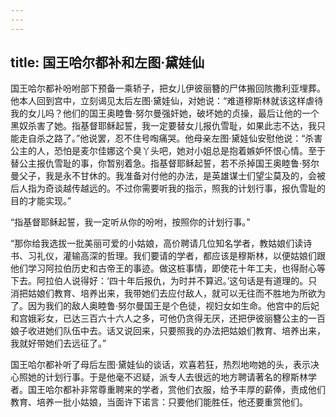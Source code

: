 ```yaml
---
---
---
```

title: 国王哈尔都补和左图·黛娃仙
---




国王哈尔都补吩咐部下预备一乘轿子，把女儿伊彼丽簪的尸体搬回陔撒利亚埋葬。他本人回到宫中，立刻谒见太后左图·黛娃仙，对她说：“难道穆斯林就该这样虐待我的女儿吗？他们的国王奥睦鲁·努尔曼强奸她，破坏她的贞操，最后让他的一个黑奴杀害了她。指基督耶稣起誓，我一定要替女儿报仇雪耻，如果此志不达，我只能走自杀之路了。”他说罢，忍不住号啕痛哭。他母亲左图·黛娃仙安慰他说：“杀害公主的人，恐怕是麦尔佳娜这个臭丫头吧，她对小姐总是抱着嫉妒怀恨心情。至于替公主报仇雪耻的事，你暂别着急。指基督耶稣起誓，若不杀掉国王奥睦鲁·努尔曼父子，我是永不甘休的。我准备对付他的办法，是英雄谋士们望尘莫及的，会被后人指为奇谈越传越远的。不过你需要听我的指示，照我的计划行事，报仇雪耻的目的才能实现。”

“指基督耶稣起誓，我一定听从你的吩咐，按照你的计划行事。”

“那你给我选拔一批美丽可爱的小姑娘，高价聘请几位知名学者，教姑娘们读诗书、习礼仪，灌输高深的哲理。我们要请的学者，都应该是穆斯林，以便姑娘们跟他们学习阿拉伯历史和古帝王的事迹。做这桩事情，即使花十年工夫，也得耐心等下去。阿拉伯人说得好：‘四十年后报仇，为时并不算迟。’这句话是有道理的。只消把姑娘们教育、培养出来，我带她们去应付敌人，就可以无往而不胜地为所欲为了。因为我们的敌人奥睦鲁·努尔曼国王是个色徒，视妇女如生命。他宫中的后妃和宫娥彩女，已达三百六十六人之多，可他仍贪得无厌，还把伊彼丽簪公主的一百娘子收进她们队伍中去。话又说回来，只要照我的办法把姑娘们教育、培养出来，我就好带她们去远征了。”

国王哈尔都补听了母后左图·黛娃仙的谈话，欢喜若狂，热烈地吻她的头，表示决心照她的计划行事。于是他毫不迟疑，派专人去很远的地方聘请著名的穆斯林学者。国王哈尔都补非常尊重聘来的学者，赏他们衣服，给予丰厚的薪俸，责成他们教育、培养一批小姑娘，当面许下诺言：只要他们能胜任，他还要重赏他们。
